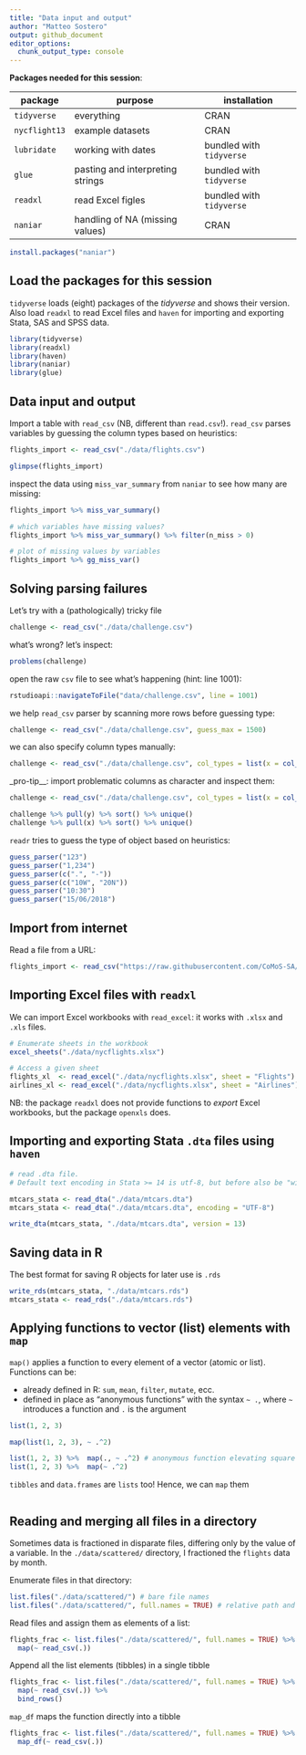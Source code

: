 ```yaml
---
title: "Data input and output"
author: "Matteo Sostero"
output: github_document
editor_options: 
  chunk_output_type: console
---
```


**Packages needed for this session**:

|    package    |             purpose              |       installation       |
| ------------- | -------------------------------- | ------------------------ |
| `tidyverse`   | everything                       | CRAN                     |
| `nycflight13` | example datasets                 | CRAN                     |
| `lubridate`   | working with dates               | bundled with `tidyverse` |
| `glue`        | pasting and interpreting strings | bundled with `tidyverse` |
| `readxl`      | read Excel figles                | bundled with `tidyverse` |
| `naniar`      | handling of NA (missing values)  | CRAN                     |


```r
install.packages("naniar")
```

## Load the packages for this session
`tidyverse` loads (eight) packages of the *tidyverse* and shows their version.
 Also load `readxl` to read Excel files and `haven` for importing and exporting Stata, SAS and SPSS data.

```r
library(tidyverse)
library(readxl)
library(haven)
library(naniar)
library(glue)
```


## Data input and output
Import a table with `read_csv` (NB, different than `read.csv`!). 
`read_csv` parses variables by guessing the column types based on heuristics:
```r
flights_import <- read_csv("./data/flights.csv")

glimpse(flights_import)
```

inspect the data using `miss_var_summary` from `naniar` to see how many are missing:
```r
flights_import %>% miss_var_summary()

# which variables have missing values?
flights_import %>% miss_var_summary() %>% filter(n_miss > 0)

# plot of missing values by variables
flights_import %>% gg_miss_var()
```


## Solving parsing failures

Let's try with a (pathologically) tricky file
```r
challenge <- read_csv("./data/challenge.csv")
```

what's wrong? let's inspect:
```r
problems(challenge)
```

open the raw `csv` file to see what's happening (hint: line 1001):
```r
rstudioapi::navigateToFile("data/challenge.csv", line = 1001)
```

we help `read_csv` parser by scanning more rows before guessing type:
```r
challenge <- read_csv("./data/challenge.csv", guess_max = 1500)
```

we can also specify column types manually:
```r
challenge <- read_csv("./data/challenge.csv", col_types = list(x = col_double(), y = col_date()))
```

_pro-tip__: import problematic columns as character and inspect them:
```r
challenge <- read_csv("./data/challenge.csv", col_types = list(x = col_character(), y = col_character()))

challenge %>% pull(y) %>% sort() %>% unique()
challenge %>% pull(x) %>% sort() %>% unique()
```

`readr` tries to guess the type of object based on heuristics: 
```r
guess_parser("123")
guess_parser("1,234")
guess_parser(c(".", "-"))
guess_parser(c("10W", "20N"))
guess_parser("10:30")
guess_parser("15/06/2018")
```


## Import from internet

Read a file from a URL:
```r
flights_import <- read_csv("https://raw.githubusercontent.com/CoMoS-SA/workshop-R-tidyverse/master/data/flights.csv")
```


## Importing Excel files with `readxl`
We can import Excel workbooks with `read_excel`: it works with `.xlsx` and `.xls` files. 
```r
# Enumerate sheets in the workbook
excel_sheets("./data/nycflights.xlsx")

# Access a given sheet
flights_xl  <- read_excel("./data/nycflights.xlsx", sheet = "Flights")
airlines_xl <- read_excel("./data/nycflights.xlsx", sheet = "Airlines")
```
NB: the package `readxl` does not provide functions to *export* Excel workbooks, but the package `openxls` does.


## Importing and exporting Stata `.dta` files using `haven`
```r
# read .dta file. 
# Default text encoding in Stata >= 14 is utf-8, but before also be "windows-1252"

mtcars_stata <- read_dta("./data/mtcars.dta")
mtcars_stata <- read_dta("./data/mtcars.dta", encoding = "UTF-8")

write_dta(mtcars_stata, "./data/mtcars.dta", version = 13)
```


## Saving data in R
The best format for saving R objects for later use is `.rds`

```r
write_rds(mtcars_stata, "./data/mtcars.rds")
mtcars_stata <- read_rds("./data/mtcars.rds")
```



## Applying functions to vector (list) elements with `map`

`map()` applies a function to every element of a vector (atomic or list).
Functions can be:

* already defined in R: `sum`, `mean`, `filter`, `mutate`, ecc.
* defined in place as “anonymous functions” with the syntax `~ .`, where `~` introduces a function and `.` is the argument

```r
list(1, 2, 3)

map(list(1, 2, 3), ~ .^2)

list(1, 2, 3) %>%  map(., ~ .^2) # anonymous function elevating square 
list(1, 2, 3) %>%  map(~ .^2)
```

`tibbles` and `data.frames` are `lists` too! Hence, we can `map` them

```r

```



## Reading and merging all files in a directory

Sometimes data is fractioned in disparate files, differing only by the value of a variable.
In the `./data/scattered/` directory, I fractioned the `flights` data by month.

Enumerate files in that directory:
```r
list.files("./data/scattered/") # bare file names
list.files("./data/scattered/", full.names = TRUE) # relative path and file names
```

Read files and assign them as elements of a list:
```r
flights_frac <- list.files("./data/scattered/", full.names = TRUE) %>% 
  map(~ read_csv(.))
```

Append all the list elements (tibbles) in a single tibble
```r
flights_frac <- list.files("./data/scattered/", full.names = TRUE) %>% 
  map(~ read_csv(.)) %>% 
  bind_rows()
```


`map_df` maps the function directly into a tibble
```r
flights_frac <- list.files("./data/scattered/", full.names = TRUE) %>% 
  map_df(~ read_csv(.))
```


